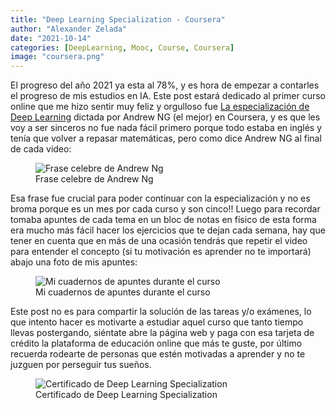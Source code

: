 ```yaml
---
title: "Deep Learning Specialization - Coursera"
author: "Alexander Zelada"
date: "2021-10-14"
categories: [DeepLearning, Mooc, Course, Coursera]
image: "coursera.png"
---
```


El progreso del año 2021 ya esta al 78%, y es hora de empezar a contarles el progreso de mis estudios en IA. Este post estará dedicado al primer curso online que me hizo sentir muy feliz y orgulloso fue [La especialización de Deep Learning](https://www.deeplearning.ai/program/deep-learning-specialization/) dictada por Andrew NG (el mejor) en Coursera, y es que les voy a ser sinceros no fue nada fácil primero porque todo estaba en inglés y tenía que volver a repasar matemáticas, pero como dice Andrew NG al final de cada video:

![Frase celebre de Andrew Ng](andrewngunderstand.jpeg)

Esa frase fue crucial para poder continuar con la especialización y no es broma porque es un mes por cada curso y son cinco!! Luego para recordar tomaba apuntes de cada tema en un bloc de notas en físico de esta forma era mucho más fácil hacer los ejercicios que te dejan cada semana, hay que tener en cuenta que en más de una ocasión tendrás que repetir el video para entender el concepto (si tu motivación es aprender no te importará) abajo una foto de mis apuntes:

![Mi cuadernos de apuntes durante el curso](notebook.png)

Este post no es para compartir la solución de las tareas y/o exámenes, lo que intento hacer es motivarte a estudiar aquel curso que tanto tiempo llevas postergando, siéntate abre la página web y paga con esa tarjeta de crédito la plataforma de educación online que más te guste, por último recuerda rodearte de personas que estén motivadas a aprender y no te juzguen por perseguir tus sueños.

![Certificado de Deep Learning Specialization](courseraDeepLearningSpecialization.png)